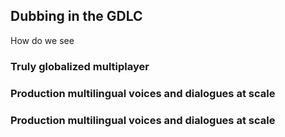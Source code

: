 ## Dubbing in the GDLC

How do we see 

### Truly globalized multiplayer



### Production multilingual voices and dialogues at scale



### Production multilingual voices and dialogues at scale




